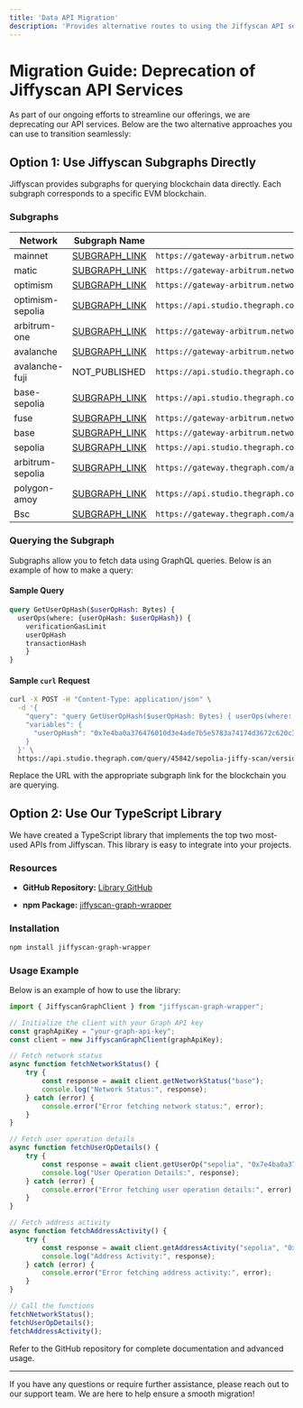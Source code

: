 ```yaml
---
title: 'Data API Migration'
description: 'Provides alternative routes to using the Jiffyscan API service'
---
```


# Migration Guide: Deprecation of Jiffyscan API Services

As part of our ongoing efforts to streamline our offerings, we are deprecating our API services. Below are the two alternative approaches you can use to transition seamlessly:

## Option 1: Use Jiffyscan Subgraphs Directly

Jiffyscan provides subgraphs for querying blockchain data directly. Each subgraph corresponds to a specific EVM blockchain.

### Subgraphs

| Network          | Subgraph Name                                                                                                                         | Subgraph Endpoint                                                                                                             |
| ---------------- | ------------------------------------------------------------------------------------------------------------------------------------- | ----------------------------------------------------------------------------------------------------------------------------- |
| mainnet          | [SUBGRAPH\_LINK](https://thegraph.com/explorer/subgraphs/FrwziBsTDBogUj57ts4U1kx5X5hDMkpX5STpUXphomyV?view=Query\&chain=arbitrum-one) | `https://gateway-arbitrum.network.thegraph.com/api/{API_KEY}/subgraphs/id/FrwziBsTDBogUj57ts4U1kx5X5hDMkpX5STpUXphomyV`       |
| matic            | [SUBGRAPH\_LINK](https://thegraph.com/explorer/subgraphs/Ga4gCEvJGuu7Y2oXCbpa3R9KMNBXWYLg1kJPxnfeu5fb?view=Query\&chain=arbitrum-one) | `https://gateway-arbitrum.network.thegraph.com/api/{API_KEY}/subgraphs/id/Ga4gCEvJGuu7Y2oXCbpa3R9KMNBXWYLg1kJPxnfeu5fb`       |
| optimism         | [SUBGRAPH\_LINK](https://thegraph.com/explorer/subgraphs/HxvH1S81KFam6J7etqtxngjLPhZMS5QcHKwPa7LVz1no?view=Query\&chain=arbitrum-one) | `https://gateway-arbitrum.network.thegraph.com/api/{API_KEY}/subgraphs/id/HxvH1S81KFam6J7etqtxngjLPhZMS5QcHKwPa7LVz1no`       |
| optimism-sepolia | [SUBGRAPH\_LINK](https://thegraph.com/explorer/subgraphs/AZR6rSiFMk3bTU4EhYKpTxYuAXNcU9m354nPbnp9JMcT?view=Query\&chain=arbitrum-one) | `https://api.studio.thegraph.com/query/45842/opt-sep-jiffy-scan/version/latest`                                               |
| arbitrum-one     | [SUBGRAPH\_LINK](https://thegraph.com/explorer/subgraphs/4YM6vwSP4Mx38qXsVh6TFyrWrKgm7zvX4mFGPS2L6afk?view=Query\&chain=arbitrum-one) | `https://gateway-arbitrum.network.thegraph.com/api/{API_KEY}/subgraphs/id/4YM6vwSP4Mx38qXsVh6TFyrWrKgm7zvX4mFGPS2L6afk`       |
| avalanche        | [SUBGRAPH\_LINK](https://thegraph.com/explorer/subgraphs/ALNXErAtAfjQU8TP39nitk6ej9ZtrDYmnXRYRdWiFuGZ?view=Query\&chain=arbitrum-one) | `https://gateway-arbitrum.network.thegraph.com/api/{API_KEY}/subgraphs/id/ALNXErAtAfjQU8TP39nitk6ej9ZtrDYmnXRYRdWiFuGZ`       |
| avalanche-fuji   | NOT\_PUBLISHED                                                                                                                        | `https://api.studio.thegraph.com/query/45842/avalanche-fuji-jiffy-scan/version/latest/`                                       |
| base-sepolia     | [SUBGRAPH\_LINK](https://thegraph.com/explorer/subgraphs/FiEADiC5WBsZ7jSgLdAQSzFR44zAt7jeT51bpaGVDxdi?view=Query\&chain=arbitrum-one) | `https://api.studio.thegraph.com/query/45842/base-sep-jiffy-scan/version/latest`                                              |
| fuse             | [SUBGRAPH\_LINK](https://thegraph.com/explorer/subgraphs/86D6T6o7YmB5MrSJhMU2Syeqt7r927yecSYcmJrpkTXn?view=Query\&chain=arbitrum-one) | `https://gateway-arbitrum.network.thegraph.com/api/{API_KEY}/subgraphs/id/86D6T6o7YmB5MrSJhMU2Syeqt7r927yecSYcmJrpkTXn`       |
| base             | [SUBGRAPH\_LINK](https://thegraph.com/explorer/subgraphs/9KToKxWC5uRS5ecCFgAxrScDPU2rVMy3hp7abAkt6BED?view=Query\&chain=arbitrum-one) | `https://gateway-arbitrum.network.thegraph.com/api/{API_KEY}/subgraphs/id/9KToKxWC5uRS5ecCFgAxrScDPU2rVMy3hp7abAkt6BED`       |
| sepolia          | [SUBGRAPH\_LINK](https://thegraph.com/explorer/subgraphs/2M32xcbPjStNzTUe8vhtQ29aDyRgb6TfeezA68kHohtM?view=Query\&chain=arbitrum-one) | `https://api.studio.thegraph.com/query/45842/sepolia-jiffy-scan/version/latest`                                               |
| arbitrum-sepolia | [SUBGRAPH\_LINK](https://thegraph.com/explorer/subgraphs/8bh2bxiNysQJtqwp1HbEMKPpKDYe5JYGnykGTpmprDWZ?view=Query\&chain=arbitrum-one) | `https://gateway.thegraph.com/api/1afd1a1d48e26c2c6fed3465adb9b876/subgraphs/id/8bh2bxiNysQJtqwp1HbEMKPpKDYe5JYGnykGTpmprDWZ` |
| polygon-amoy     | [SUBGRAPH\_LINK](https://thegraph.com/explorer/subgraphs/7Nfkhneum5YhB9FKGG6xs3KrmkZHiaDZxLQwiuMxaEYT?view=Query\&chain=arbitrum-one) | `https://api.studio.thegraph.com/query/24129/polygon-amoy-jiffy-scan/version/latest`                                          |
| Bsc | [SUBGRAPH\_LINK](https://thegraph.com/explorer/subgraphs/8S8KDUFTAXaV5JEyFesQp3Rwxr5QqbkjyphbjNR7zjBk?view=Query&chain=arbitrum-one) | `https://gateway.thegraph.com/api/{api-key}/subgraphs/id/8S8KDUFTAXaV5JEyFesQp3Rwxr5QqbkjyphbjNR7zjBk` |

### Querying the Subgraph

Subgraphs allow you to fetch data using GraphQL queries. Below is an example of how to make a query:

#### Sample Query

```graphql
query GetUserOpHash($userOpHash: Bytes) {
  userOps(where: {userOpHash: $userOpHash}) {
    verificationGasLimit
    userOpHash
    transactionHash
    }
}
```

#### Sample `curl` Request

```bash
curl -X POST -H "Content-Type: application/json" \
  -d '{
    "query": "query GetUserOpHash($userOpHash: Bytes) { userOps(where: {userOpHash: $userOpHash}) { userOpHash transactionHash } }",
    "variables": {
      "userOpHash": "0x7e4ba0a376476010d3e4ade7b5e5783a74174d3672c620c3148ddcc0f3a58e01"
    }
  }' \
  https://api.studio.thegraph.com/query/45842/sepolia-jiffy-scan/version/latest
```

Replace the URL with the appropriate subgraph link for the blockchain you are querying.

## Option 2: Use Our TypeScript Library

We have created a TypeScript library that implements the top two most-used APIs from Jiffyscan. This library is easy to integrate into your projects.

### Resources

* **GitHub Repository:** [Library GitHub](https://github.com/jiffy-labs/graph-wrapper)

* **npm Package:** [jiffyscan-graph-wrapper](https://www.npmjs.com/package/jiffyscan-graph-wrapper)

### Installation

```bash
npm install jiffyscan-graph-wrapper
```

### Usage Example

Below is an example of how to use the library:

```typescript
import { JiffyscanGraphClient } from "jiffyscan-graph-wrapper";

// Initialize the client with your Graph API key
const graphApiKey = "your-graph-api-key";
const client = new JiffyscanGraphClient(graphApiKey);

// Fetch network status
async function fetchNetworkStatus() {
    try {
        const response = await client.getNetworkStatus("base");
        console.log("Network Status:", response);
    } catch (error) {
        console.error("Error fetching network status:", error);
    }
}

// Fetch user operation details
async function fetchUserOpDetails() {
    try {
        const response = await client.getUserOp("sepolia", "0x7e4ba0a376476010d3e4ade7b5e5783a74174d3672c620c3148ddcc0f3a58e01");
        console.log("User Operation Details:", response);
    } catch (error) {
        console.error("Error fetching user operation details:", error);
    }
}

// Fetch address activity
async function fetchAddressActivity() {
    try {
        const response = await client.getAddressActivity("sepolia", "0x2bbac9aad155c87343070feedfd03a855c77e695", 1, 0, 0, 0);
        console.log("Address Activity:", response);
    } catch (error) {
        console.error("Error fetching address activity:", error);
    }
}

// Call the functions
fetchNetworkStatus();
fetchUserOpDetails();
fetchAddressActivity();
```

Refer to the GitHub repository for complete documentation and advanced usage.

***

If you have any questions or require further assistance, please reach out to our support team. We are here to help ensure a smooth migration!